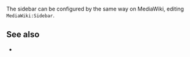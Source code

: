 The sidebar can be configured by the same way on MediaWiki, editing <code>MediaWiki:Sidebar</code>.

{{prevnext|Images}}

== See also ==

* {{ml|Manual:Interface/Sidebar}}
